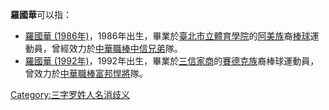 '''羅國華'''可以指：
* [[羅國華_(1986年)|羅國華 (1986年)]]，1986年出生，畢業於[[臺北市立大學天母校區|臺北市立體育學院]]的[[阿美族|阿美族]]裔[[棒球|棒球]]運動員，曾經效力於[[中華職棒|中華職棒]][[中信兄弟|中信兄弟]]隊。
* [[羅國華_(1992年)|羅國華 (1992年)]]，1992年出生，畢業於[[高雄市私立三信高級家事商業職業學校|三信家商]]的[[賽德克族|賽德克族]]裔棒球運動員，曾效力於[[中華職棒|中華職棒]][[富邦悍將|富邦悍將]]隊。

{{disambig}}

[[Category:三字罗姓人名消歧义|Category:三字罗姓人名消歧义]]